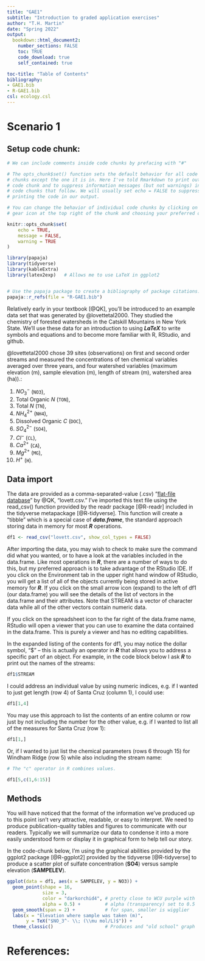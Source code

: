 ```yaml
---
title: "GAE1"
subtitle: "Introduction to graded application exercises"
author: "T.H. Martin"
date: "Spring 2022"
output:
  bookdown::html_document2:
    number_sections: FALSE
    toc: TRUE
    code_download: true
    self_contained: true

toc-title: "Table of Contents"
bibliography:
- GAE1.bib
- R-GAE1.bib
csl: ecology.csl
---
```


# Scenario 1

## Setup code chunk:

```r
# We can include comments inside code chunks by prefacing with "#"

# The opts_chunk$set() function sets the default behavior for all code
# chunks except the one it is in. Here I've told Rmarkdown to print out the 
# code chunk and to suppress information messages (but not warnings) in the
# code chunks that follow. We will usually set echo = FALSE to suppress
# printing the code in our output.

# You can change the behavior of individual code chunks by clicking on the 
# gear icon at the top right of the chunk and choosing your preferred options.

knitr::opts_chunk$set(
	echo = TRUE,
	message = FALSE,
	warning = TRUE
)

library(papaja)
library(tidyverse)
library(kableExtra)
library(latex2exp)   # Allows me to use LaTeX in ggplot2


# Use the papaja package to create a bibliography of package citations:
papaja::r_refs(file = "R-GAE1.bib")

```

Relatively early in your textbook [@QK], you'll be introduced to an example data set that was generated by @lovettetal2000. They studied the chemistry of forested watersheds in the Catskill Mountains in New York State. We'll use these data for an introduction to using ***LaTeX*** to write symbols and equations and to become more familiar with R, RStudio, and github.

@lovettetal2000 chose 39 sites (observations) on first and second order streams and measured the concentrations of ten chemical variables averaged over three years, and four watershed variables (maximum elevation (m), sample elevation (m), length of stream (m), watershed area (ha)).:

1.  $NO_3^-$ (`NO3`),
2.  Total Organic $N$ (`TON`),
3.  Total $N$ (`TN`),
4.  $NH_4^{2+}$ (`NH4`),
5.  Dissolved Organic $C$ (`DOC`),
6.  $SO_4^{2-}$ (`SO4`),
7.  $Cl^-$ (`CL`),
8.  $Ca^{2+}$ (`CA`),
9.  $Mg^{2+}$ (`MG`),
10. $H^+$ (`H`).

## Data import

The data are provided as a comma-separated-value (.csv) "[flat-file database](https://en.wikipedia.org/wiki/Flat-file_database)" by @QK,  "lovett.csv." I've imported this text file using the read_csv() function provided by the readr package [@R-readr] included in the tidyverse metapackage [@R-tidyverse]. This function will create a "tibble" which is a special case of ***data.frame***, the standard approach storing data in memory for most ***R*** operations.

```r
df1 <- read_csv("lovett.csv", show_col_types = FALSE)
```

After importing the data, you may wish to check to make sure the command did what you wanted, or to have a look at the variables included in the data.frame. Like most operations in ***R***, there are a number of ways to do this, but my preferred approach is to take advantage of the RStudio IDE. If you click on the Environment tab in the upper right hand window of RStudio, you will get a list of all of the objects currently being stored in active memory for ***R***. If you click on the small arrow icon (expand) to the left of df1 (our data.frame) you will see the details of the list of vectors in the data.frame and their attributes. Note that STREAM is a vector of character data while all of the other vectors contain numeric data.

If you click on the spreadsheet icon to the far right of the data.frame name, RStudio will open a viewer that you can use to examine the data contained in the data.frame. This is purely a viewer and has no editing capabilities. 

In the expanded listing of the contents for df1, you may notice the dollar symbol, "$" -- this is actually an operator in ***R*** that allows you to address a specific part of an object. For example, in the code block below I ask ***R*** to print out the names of the streams:

```r
df1$STREAM
```

I could address an individual value by using numeric indices, e.g. if I wanted to just get length (row 4) of Santa Cruz (column 1), I could use:

```r
df1[1,4]
```

You may use this approach to list the contents of an entire column or row just by not including the number for the other value, e.g. if I wanted to list all of the measures for Santa Cruz (row 1): 

```r
df1[1,]
```
Or, if I wanted to just list the chemical parameters (rows 6 through 15) for Windham Ridge (row 5) while also including the stream name:

```r
# The "c" operator in R combines values.

df1[5,c(1,6:15)]
```
## Methods

You will have noticed that the format of the information we've produced up to this point isn't very attractive, readable, or easy to interpret. We need to produce publication-quality tables and figures to communicate with our readers. Typically we will summarize our data to condense it into a more easily understood form or display it in graphical form to help tell our story.

In the code-chunk below, I'm using the graphical abilities provided by the ggplot2 package [@R-ggplot2] provided by the tidyverse [@R-tidyverse] to produce a scatter plot of sulfate concentration (**SO4**) versus sample elevation (**SAMPELEV**).

```r

ggplot(data = df1, aes(x = SAMPELEV, y = NO3)) +
  geom_point(shape = 16, 
             size = 3,
             color = "darkorchid4", # pretty close to WCU purple with 
             alpha = 0.5) +         # alpha (transparency) set to 0.5
  geom_smooth(span = 2) +           # for span, smaller is wigglier
  labs(x = "Elevation where sample was taken (m)",
       y = TeX("$NO_3^- \\; (\\mu mol/L)$")) +
  theme_classic()                   # Produces and "old school" graph
```




# References:
